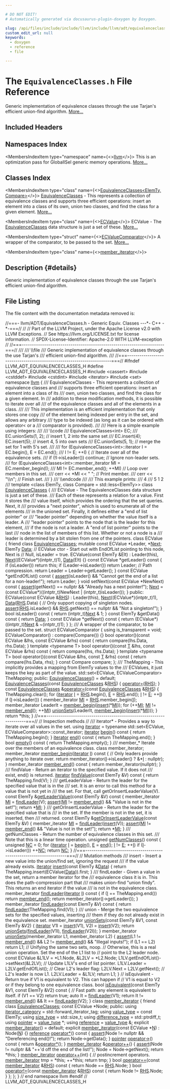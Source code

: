 ```yaml
---

# DO NOT EDIT!
# Automatically generated via docusaurus-plugin-doxygen by Doxygen.

slug: /api/files/include/include/llvm/include/llvm/adt/equivalenceclasses-h
custom_edit_url: null
keywords:
  - doxygen
  - reference
  - file

---
```





# The `EquivalenceClasses.h` File Reference

<DoxygenPage pluginConfig={pluginConfig}>

Generic implementation of equivalence classes through the use Tarjan&#39;s efficient union-find algorithm. <a href="#details">More...</a>

## Included Headers

<IncludesList>
<IncludesListItem
  filePath="cassert"
  permalink=""
  isLocal="false" />
<IncludesListItem
  filePath="cstddef"
  permalink=""
  isLocal="false" />
<IncludesListItem
  filePath="cstdint"
  permalink=""
  isLocal="false" />
<IncludesListItem
  filePath="iterator"
  permalink=""
  isLocal="false" />
<IncludesListItem
  filePath="set"
  permalink=""
  isLocal="false" />
</IncludesList>

## Namespaces Index

<MembersIndex>

<MembersIndexItem
  type="namespace"
  name={<><a href="/docs/api/namespaces/llvm">llvm</a></>}>
This is an optimization pass for GlobalISel generic memory operations. <a href="/docs/api/namespaces/llvm/#details">More...</a>
</MembersIndexItem>

</MembersIndex>

## Classes Index

<MembersIndex>

<MembersIndexItem
  type="class"
  name={<><a href="/docs/api/classes/llvm/equivalenceclasses">EquivalenceClasses&lt;ElemTy, Compare&gt;</a></>}>
<a href="/docs/api/classes/llvm/equivalenceclasses">EquivalenceClasses</a> - This represents a collection of equivalence classes and supports three efficient operations: insert an element into a class of its own, union two classes, and find the class for a given element. <a href="/docs/api/classes/llvm/equivalenceclasses/#details">More...</a>
</MembersIndexItem>

<MembersIndexItem
  type="class"
  name={<><a href="/docs/api/classes/llvm/equivalenceclasses/ecvalue">ECValue</a></>}>
ECValue - The <a href="/docs/api/classes/llvm/equivalenceclasses">EquivalenceClasses</a> data structure is just a set of these. <a href="/docs/api/classes/llvm/equivalenceclasses/ecvalue/#details">More...</a>
</MembersIndexItem>

<MembersIndexItem
  type="struct"
  name={<><a href="/docs/api/structs/llvm/equivalenceclasses/ecvaluecomparator">ECValueComparator</a></>}>
A wrapper of the comparator, to be passed to the set. <a href="/docs/api/structs/llvm/equivalenceclasses/ecvaluecomparator/#details">More...</a>
</MembersIndexItem>

<MembersIndexItem
  type="class"
  name={<><a href="/docs/api/classes/llvm/equivalenceclasses/member-iterator">member_iterator</a></>}>
</MembersIndexItem>

</MembersIndex>

## Description {#details}

Generic implementation of equivalence classes through the use Tarjan&#39;s efficient union-find algorithm.

## File Listing

The file content with the documentation metadata removed is:

<ProgramListing>

<Link id="l00001" /><CodeLine lineNumber="1"><Highlight kind="comment">//===- llvm/ADT/EquivalenceClasses.h - Generic Equiv. Classes ---&#42;- C++ -&#42;-===//</Highlight><Highlight kind="normal"></Highlight></CodeLine>
<Link id="l00002" /><CodeLine lineNumber="2"><Highlight kind="normal"></Highlight><Highlight kind="comment">//</Highlight><Highlight kind="normal"></Highlight></CodeLine>
<Link id="l00003" /><CodeLine lineNumber="3"><Highlight kind="normal"></Highlight><Highlight kind="comment">// Part of the LLVM Project, under the Apache License v2.0 with LLVM Exceptions.</Highlight><Highlight kind="normal"></Highlight></CodeLine>
<Link id="l00004" /><CodeLine lineNumber="4"><Highlight kind="normal"></Highlight><Highlight kind="comment">// See https://llvm.org/LICENSE.txt for license information.</Highlight><Highlight kind="normal"></Highlight></CodeLine>
<Link id="l00005" /><CodeLine lineNumber="5"><Highlight kind="normal"></Highlight><Highlight kind="comment">// SPDX-License-Identifier: Apache-2.0 WITH LLVM-exception</Highlight><Highlight kind="normal"></Highlight></CodeLine>
<Link id="l00006" /><CodeLine lineNumber="6"><Highlight kind="normal"></Highlight><Highlight kind="comment">//</Highlight><Highlight kind="normal"></Highlight></CodeLine>
<Link id="l00007" /><CodeLine lineNumber="7"><Highlight kind="normal"></Highlight><Highlight kind="comment">//===----------------------------------------------------------------------===//</Highlight><Highlight kind="comment"></Highlight></CodeLine>
<Link id="l00008" /><CodeLine lineNumber="8"><Highlight kind="comment">///</Highlight></CodeLine>
<Link id="l00009" /><CodeLine lineNumber="9"><Highlight kind="comment">/// \\file</Highlight></CodeLine>
<Link id="l00010" /><CodeLine lineNumber="10"><Highlight kind="comment">/// Generic implementation of equivalence classes through the use Tarjan&#39;s</Highlight></CodeLine>
<Link id="l00011" /><CodeLine lineNumber="11"><Highlight kind="comment">/// efficient union-find algorithm.</Highlight></CodeLine>
<Link id="l00012" /><CodeLine lineNumber="12"><Highlight kind="comment">///</Highlight><Highlight kind="normal"></Highlight></CodeLine>
<Link id="l00013" /><CodeLine lineNumber="13"><Highlight kind="normal"></Highlight><Highlight kind="comment">//===----------------------------------------------------------------------===//</Highlight><Highlight kind="normal"></Highlight></CodeLine>
<Link id="l00014" /><CodeLine lineNumber="14"><Highlight kind="normal"></Highlight></CodeLine>
<Link id="l00015" /><CodeLine lineNumber="15"><Highlight kind="normal"></Highlight><Highlight kind="preprocessor">#ifndef LLVM&#95;ADT&#95;EQUIVALENCECLASSES&#95;H</Highlight><Highlight kind="normal"></Highlight></CodeLine>
<Link id="l00016" /><CodeLine lineNumber="16"><Highlight kind="normal"></Highlight><Highlight kind="preprocessor">#define LLVM&#95;ADT&#95;EQUIVALENCECLASSES&#95;H</Highlight><Highlight kind="normal"></Highlight></CodeLine>
<Link id="l00017" /><CodeLine lineNumber="17"><Highlight kind="normal"></Highlight></CodeLine>
<Link id="l00018" /><CodeLine lineNumber="18"><Highlight kind="normal"></Highlight><Highlight kind="preprocessor">#include &lt;cassert&gt;</Highlight><Highlight kind="normal"></Highlight></CodeLine>
<Link id="l00019" /><CodeLine lineNumber="19"><Highlight kind="normal"></Highlight><Highlight kind="preprocessor">#include &lt;cstddef&gt;</Highlight><Highlight kind="normal"></Highlight></CodeLine>
<Link id="l00020" /><CodeLine lineNumber="20"><Highlight kind="normal"></Highlight><Highlight kind="preprocessor">#include &lt;cstdint&gt;</Highlight><Highlight kind="normal"></Highlight></CodeLine>
<Link id="l00021" /><CodeLine lineNumber="21"><Highlight kind="normal"></Highlight><Highlight kind="preprocessor">#include &lt;iterator&gt;</Highlight><Highlight kind="normal"></Highlight></CodeLine>
<Link id="l00022" /><CodeLine lineNumber="22"><Highlight kind="normal"></Highlight><Highlight kind="preprocessor">#include &lt;set&gt;</Highlight><Highlight kind="normal"></Highlight></CodeLine>
<Link id="l00023" /><CodeLine lineNumber="23"><Highlight kind="normal"></Highlight></CodeLine>
<Link id="l00024" /><CodeLine lineNumber="24"><Highlight kind="normal"></Highlight><Highlight kind="keyword">namespace </Highlight><Highlight kind="normal"><a href="/docs/api/namespaces/llvm">llvm</a> &#123;</Highlight></CodeLine>
<Link id="l00025" /><CodeLine lineNumber="25"><Highlight kind="normal"></Highlight><Highlight kind="comment"></Highlight></CodeLine>
<Link id="l00026" /><CodeLine lineNumber="26"><Highlight kind="comment">/// EquivalenceClasses - This represents a collection of equivalence classes and</Highlight></CodeLine>
<Link id="l00027" /><CodeLine lineNumber="27"><Highlight kind="comment">/// supports three efficient operations: insert an element into a class of its</Highlight></CodeLine>
<Link id="l00028" /><CodeLine lineNumber="28"><Highlight kind="comment">/// own, union two classes, and find the class for a given element.  In</Highlight></CodeLine>
<Link id="l00029" /><CodeLine lineNumber="29"><Highlight kind="comment">/// addition to these modification methods, it is possible to iterate over all</Highlight></CodeLine>
<Link id="l00030" /><CodeLine lineNumber="30"><Highlight kind="comment">/// of the equivalence classes and all of the elements in a class.</Highlight></CodeLine>
<Link id="l00031" /><CodeLine lineNumber="31"><Highlight kind="comment">///</Highlight></CodeLine>
<Link id="l00032" /><CodeLine lineNumber="32"><Highlight kind="comment">/// This implementation is an efficient implementation that only stores one copy</Highlight></CodeLine>
<Link id="l00033" /><CodeLine lineNumber="33"><Highlight kind="comment">/// of the element being indexed per entry in the set, and allows any arbitrary</Highlight></CodeLine>
<Link id="l00034" /><CodeLine lineNumber="34"><Highlight kind="comment">/// type to be indexed (as long as it can be ordered with operator&lt; or a</Highlight></CodeLine>
<Link id="l00035" /><CodeLine lineNumber="35"><Highlight kind="comment">/// comparator is provided).</Highlight></CodeLine>
<Link id="l00036" /><CodeLine lineNumber="36"><Highlight kind="comment">///</Highlight></CodeLine>
<Link id="l00037" /><CodeLine lineNumber="37"><Highlight kind="comment">/// Here is a simple example using integers:</Highlight></CodeLine>
<Link id="l00038" /><CodeLine lineNumber="38"><Highlight kind="comment">///</Highlight></CodeLine>
<Link id="l00039" /><CodeLine lineNumber="39"><Highlight kind="comment">/// \\code</Highlight></CodeLine>
<Link id="l00040" /><CodeLine lineNumber="40"><Highlight kind="comment">///  EquivalenceClasses&lt;int&gt; EC;</Highlight></CodeLine>
<Link id="l00041" /><CodeLine lineNumber="41"><Highlight kind="comment">///  EC.unionSets(1, 2);                // insert 1, 2 into the same set</Highlight></CodeLine>
<Link id="l00042" /><CodeLine lineNumber="42"><Highlight kind="comment">///  EC.insert(4); EC.insert(5);        // insert 4, 5 into own sets</Highlight></CodeLine>
<Link id="l00043" /><CodeLine lineNumber="43"><Highlight kind="comment">///  EC.unionSets(5, 1);                // merge the set for 1 with 5&#39;s set.</Highlight></CodeLine>
<Link id="l00044" /><CodeLine lineNumber="44"><Highlight kind="comment">///</Highlight></CodeLine>
<Link id="l00045" /><CodeLine lineNumber="45"><Highlight kind="comment">///  for (EquivalenceClasses&lt;int&gt;::iterator I = EC.begin(), E = EC.end();</Highlight></CodeLine>
<Link id="l00046" /><CodeLine lineNumber="46"><Highlight kind="comment">///       I != E; ++I) &#123;           // Iterate over all of the equivalence sets.</Highlight></CodeLine>
<Link id="l00047" /><CodeLine lineNumber="47"><Highlight kind="comment">///    if (!I-&gt;isLeader()) continue;   // Ignore non-leader sets.</Highlight></CodeLine>
<Link id="l00048" /><CodeLine lineNumber="48"><Highlight kind="comment">///    for (EquivalenceClasses&lt;int&gt;::member&#95;iterator MI = EC.member&#95;begin(I);</Highlight></CodeLine>
<Link id="l00049" /><CodeLine lineNumber="49"><Highlight kind="comment">///         MI != EC.member&#95;end(); ++MI)   // Loop over members in this set.</Highlight></CodeLine>
<Link id="l00050" /><CodeLine lineNumber="50"><Highlight kind="comment">///      cerr &lt;&lt; &#42;MI &lt;&lt; &quot; &quot;;  // Print member.</Highlight></CodeLine>
<Link id="l00051" /><CodeLine lineNumber="51"><Highlight kind="comment">///    cerr &lt;&lt; &quot;\\n&quot;;   // Finish set.</Highlight></CodeLine>
<Link id="l00052" /><CodeLine lineNumber="52"><Highlight kind="comment">///  &#125;</Highlight></CodeLine>
<Link id="l00053" /><CodeLine lineNumber="53"><Highlight kind="comment">/// \\endcode</Highlight></CodeLine>
<Link id="l00054" /><CodeLine lineNumber="54"><Highlight kind="comment">///</Highlight></CodeLine>
<Link id="l00055" /><CodeLine lineNumber="55"><Highlight kind="comment">/// This example prints:</Highlight></CodeLine>
<Link id="l00056" /><CodeLine lineNumber="56"><Highlight kind="comment">///   4</Highlight></CodeLine>
<Link id="l00057" /><CodeLine lineNumber="57"><Highlight kind="comment">///   5 1 2</Highlight></CodeLine>
<Link id="l00058" /><CodeLine lineNumber="58"><Highlight kind="comment">///</Highlight><Highlight kind="normal"></Highlight></CodeLine>
<Link id="l00059" /><CodeLine lineNumber="59"><Highlight kind="normal"></Highlight><Highlight kind="keyword">template</Highlight><Highlight kind="normal"> &lt;</Highlight><Highlight kind="keyword">class</Highlight><Highlight kind="normal"> ElemTy, </Highlight><Highlight kind="keyword">class</Highlight><Highlight kind="normal"> Compare = std::less&lt;ElemTy&gt;&gt;</Highlight></CodeLine>
<Link id="l00060" /><CodeLine lineNumber="60" lineLink="/docs/api/classes/llvm/equivalenceclasses"><Highlight kind="normal"></Highlight><Highlight kind="keyword">class </Highlight><Highlight kind="normal"><a href="/docs/api/classes/llvm/equivalenceclasses/#a9dc0b27026bcd7953eada1a9f3c6d1c8">EquivalenceClasses</a> &#123;</Highlight><Highlight kind="comment"></Highlight></CodeLine>
<Link id="l00061" /><CodeLine lineNumber="61"><Highlight kind="comment">  /// ECValue - The EquivalenceClasses data structure is just a set of these.</Highlight></CodeLine>
<Link id="l00062" /><CodeLine lineNumber="62"><Highlight kind="comment">  /// Each of these represents a relation for a value.  First it stores the</Highlight></CodeLine>
<Link id="l00063" /><CodeLine lineNumber="63"><Highlight kind="comment">  /// value itself, which provides the ordering that the set queries.  Next, it</Highlight></CodeLine>
<Link id="l00064" /><CodeLine lineNumber="64"><Highlight kind="comment">  /// provides a &quot;next pointer&quot;, which is used to enumerate all of the elements</Highlight></CodeLine>
<Link id="l00065" /><CodeLine lineNumber="65"><Highlight kind="comment">  /// in the unioned set.  Finally, it defines either a &quot;end of list pointer&quot; or</Highlight></CodeLine>
<Link id="l00066" /><CodeLine lineNumber="66"><Highlight kind="comment">  /// &quot;leader pointer&quot; depending on whether the value itself is a leader.  A</Highlight></CodeLine>
<Link id="l00067" /><CodeLine lineNumber="67"><Highlight kind="comment">  /// &quot;leader pointer&quot; points to the node that is the leader for this element,</Highlight></CodeLine>
<Link id="l00068" /><CodeLine lineNumber="68"><Highlight kind="comment">  /// if the node is not a leader.  A &quot;end of list pointer&quot; points to the last</Highlight></CodeLine>
<Link id="l00069" /><CodeLine lineNumber="69"><Highlight kind="comment">  /// node in the list of members of this list.  Whether or not a node is a</Highlight></CodeLine>
<Link id="l00070" /><CodeLine lineNumber="70"><Highlight kind="comment">  /// leader is determined by a bit stolen from one of the pointers.</Highlight><Highlight kind="normal"></Highlight></CodeLine>
<Link id="l00071" /><CodeLine lineNumber="71"><Highlight kind="normal">  </Highlight><Highlight kind="keyword">class </Highlight><Highlight kind="normal">ECValue &#123;</Highlight></CodeLine>
<Link id="l00072" /><CodeLine lineNumber="72"><Highlight kind="normal">    </Highlight><Highlight kind="keyword">friend</Highlight><Highlight kind="normal"> </Highlight><Highlight kind="keyword">class </Highlight><Highlight kind="normal"><a href="/docs/api/classes/llvm/equivalenceclasses/#a9dc0b27026bcd7953eada1a9f3c6d1c8">EquivalenceClasses</a>;</Highlight></CodeLine>
<Link id="l00073" /><CodeLine lineNumber="73"><Highlight kind="normal"></Highlight></CodeLine>
<Link id="l00074" /><CodeLine lineNumber="74"><Highlight kind="normal">    </Highlight><Highlight kind="keyword">mutable</Highlight><Highlight kind="normal"> </Highlight><Highlight kind="keyword">const</Highlight><Highlight kind="normal"> ECValue &#42;Leader, &#42;<a href="/docs/api/namespaces/llvm/#ab13c360340346d082b959b8cd79f2c1a">Next</a>;</Highlight></CodeLine>
<Link id="l00075" /><CodeLine lineNumber="75"><Highlight kind="normal">    ElemTy <a href="/docs/api/namespaces/llvm/#aa20539e89704d20b98b97e9c3feac934">Data</a>;</Highlight></CodeLine>
<Link id="l00076" /><CodeLine lineNumber="76"><Highlight kind="normal"></Highlight></CodeLine>
<Link id="l00077" /><CodeLine lineNumber="77"><Highlight kind="normal">    </Highlight><Highlight kind="comment">// ECValue ctor - Start out with EndOfList pointing to this node, Next is</Highlight><Highlight kind="normal"></Highlight></CodeLine>
<Link id="l00078" /><CodeLine lineNumber="78"><Highlight kind="normal">    </Highlight><Highlight kind="comment">// Null, isLeader = true.</Highlight><Highlight kind="normal"></Highlight></CodeLine>
<Link id="l00079" /><CodeLine lineNumber="79"><Highlight kind="normal">    ECValue(</Highlight><Highlight kind="keyword">const</Highlight><Highlight kind="normal"> ElemTy &amp;Elt)</Highlight></CodeLine>
<Link id="l00080" /><CodeLine lineNumber="80"><Highlight kind="normal">      : Leader(</Highlight><Highlight kind="keyword">this</Highlight><Highlight kind="normal">), <a href="/docs/api/namespaces/llvm/#ab13c360340346d082b959b8cd79f2c1a">Next</a>((ECValue&#42;)(intptr&#95;t)1), <a href="/docs/api/namespaces/llvm/#aa20539e89704d20b98b97e9c3feac934">Data</a>(Elt) &#123;&#125;</Highlight></CodeLine>
<Link id="l00081" /><CodeLine lineNumber="81"><Highlight kind="normal"></Highlight></CodeLine>
<Link id="l00082" /><CodeLine lineNumber="82"><Highlight kind="normal">    </Highlight><Highlight kind="keyword">const</Highlight><Highlight kind="normal"> ECValue &#42;getLeader()</Highlight><Highlight kind="keyword"> const </Highlight><Highlight kind="normal">&#123;</Highlight></CodeLine>
<Link id="l00083" /><CodeLine lineNumber="83"><Highlight kind="normal">      </Highlight><Highlight kind="keywordflow">if</Highlight><Highlight kind="normal"> (isLeader()) </Highlight><Highlight kind="keywordflow">return</Highlight><Highlight kind="normal"> </Highlight><Highlight kind="keyword">this</Highlight><Highlight kind="normal">;</Highlight></CodeLine>
<Link id="l00084" /><CodeLine lineNumber="84"><Highlight kind="normal">      </Highlight><Highlight kind="keywordflow">if</Highlight><Highlight kind="normal"> (Leader-&gt;isLeader()) </Highlight><Highlight kind="keywordflow">return</Highlight><Highlight kind="normal"> Leader;</Highlight></CodeLine>
<Link id="l00085" /><CodeLine lineNumber="85"><Highlight kind="normal">      </Highlight><Highlight kind="comment">// Path compression.</Highlight><Highlight kind="normal"></Highlight></CodeLine>
<Link id="l00086" /><CodeLine lineNumber="86"><Highlight kind="normal">      </Highlight><Highlight kind="keywordflow">return</Highlight><Highlight kind="normal"> Leader = Leader-&gt;getLeader();</Highlight></CodeLine>
<Link id="l00087" /><CodeLine lineNumber="87"><Highlight kind="normal">    &#125;</Highlight></CodeLine>
<Link id="l00088" /><CodeLine lineNumber="88"><Highlight kind="normal"></Highlight></CodeLine>
<Link id="l00089" /><CodeLine lineNumber="89"><Highlight kind="normal">    </Highlight><Highlight kind="keyword">const</Highlight><Highlight kind="normal"> ECValue &#42;getEndOfList()</Highlight><Highlight kind="keyword"> const </Highlight><Highlight kind="normal">&#123;</Highlight></CodeLine>
<Link id="l00090" /><CodeLine lineNumber="90"><Highlight kind="normal">      <a href="/docs/api/files/lib/lib/target/lib/target/amdgpu/silowercontrolflow-cpp/#a4868c5d81c5ccc98c47aeab6244346a0">assert</a>(isLeader() &amp;&amp; </Highlight><Highlight kind="stringliteral">&quot;Cannot get the end of a list for a non-leader!&quot;</Highlight><Highlight kind="normal">);</Highlight></CodeLine>
<Link id="l00091" /><CodeLine lineNumber="91"><Highlight kind="normal">      </Highlight><Highlight kind="keywordflow">return</Highlight><Highlight kind="normal"> Leader;</Highlight></CodeLine>
<Link id="l00092" /><CodeLine lineNumber="92"><Highlight kind="normal">    &#125;</Highlight></CodeLine>
<Link id="l00093" /><CodeLine lineNumber="93"><Highlight kind="normal"></Highlight></CodeLine>
<Link id="l00094" /><CodeLine lineNumber="94"><Highlight kind="normal">    </Highlight><Highlight kind="keywordtype">void</Highlight><Highlight kind="normal"> setNext(</Highlight><Highlight kind="keyword">const</Highlight><Highlight kind="normal"> ECValue &#42;NewNext)</Highlight><Highlight kind="keyword"> const </Highlight><Highlight kind="normal">&#123;</Highlight></CodeLine>
<Link id="l00095" /><CodeLine lineNumber="95"><Highlight kind="normal">      <a href="/docs/api/files/lib/lib/target/lib/target/amdgpu/silowercontrolflow-cpp/#a4868c5d81c5ccc98c47aeab6244346a0">assert</a>(getNext() == </Highlight><Highlight kind="keyword">nullptr</Highlight><Highlight kind="normal"> &amp;&amp; </Highlight><Highlight kind="stringliteral">&quot;Already has a next pointer!&quot;</Highlight><Highlight kind="normal">);</Highlight></CodeLine>
<Link id="l00096" /><CodeLine lineNumber="96"><Highlight kind="normal">      <a href="/docs/api/namespaces/llvm/#ab13c360340346d082b959b8cd79f2c1a">Next</a> = (</Highlight><Highlight kind="keyword">const</Highlight><Highlight kind="normal"> ECValue&#42;)((intptr&#95;t)NewNext | (intptr&#95;t)isLeader());</Highlight></CodeLine>
<Link id="l00097" /><CodeLine lineNumber="97"><Highlight kind="normal">    &#125;</Highlight></CodeLine>
<Link id="l00098" /><CodeLine lineNumber="98"><Highlight kind="normal"></Highlight></CodeLine>
<Link id="l00099" /><CodeLine lineNumber="99"><Highlight kind="normal">  </Highlight><Highlight kind="keyword">public</Highlight><Highlight kind="normal">:</Highlight></CodeLine>
<Link id="l00100" /><CodeLine lineNumber="100"><Highlight kind="normal">    ECValue(</Highlight><Highlight kind="keyword">const</Highlight><Highlight kind="normal"> ECValue &amp;<a href="/docs/api/files/lib/lib/target/lib/target/x86/x86partialreduction-cpp/#a87b8bfbbe9d8f7146d7f20a5fb42efd0">RHS</a>) : Leader(</Highlight><Highlight kind="keyword">this</Highlight><Highlight kind="normal">), <a href="/docs/api/namespaces/llvm/#ab13c360340346d082b959b8cd79f2c1a">Next</a>((ECValue&#42;)(intptr&#95;t)1),</Highlight></CodeLine>
<Link id="l00101" /><CodeLine lineNumber="101"><Highlight kind="normal">                                  <a href="/docs/api/namespaces/llvm/#aa20539e89704d20b98b97e9c3feac934">Data</a>(<a href="/docs/api/files/lib/lib/target/lib/target/x86/x86partialreduction-cpp/#a87b8bfbbe9d8f7146d7f20a5fb42efd0">RHS</a>.Data) &#123;</Highlight></CodeLine>
<Link id="l00102" /><CodeLine lineNumber="102"><Highlight kind="normal">      </Highlight><Highlight kind="comment">// Only support copying of singleton nodes.</Highlight><Highlight kind="normal"></Highlight></CodeLine>
<Link id="l00103" /><CodeLine lineNumber="103"><Highlight kind="normal">      <a href="/docs/api/files/lib/lib/target/lib/target/amdgpu/silowercontrolflow-cpp/#a4868c5d81c5ccc98c47aeab6244346a0">assert</a>(<a href="/docs/api/files/lib/lib/target/lib/target/x86/x86partialreduction-cpp/#a87b8bfbbe9d8f7146d7f20a5fb42efd0">RHS</a>.isLeader() &amp;&amp; <a href="/docs/api/files/lib/lib/target/lib/target/x86/x86partialreduction-cpp/#a87b8bfbbe9d8f7146d7f20a5fb42efd0">RHS</a>.getNext() == </Highlight><Highlight kind="keyword">nullptr</Highlight><Highlight kind="normal"> &amp;&amp; </Highlight><Highlight kind="stringliteral">&quot;Not a singleton!&quot;</Highlight><Highlight kind="normal">);</Highlight></CodeLine>
<Link id="l00104" /><CodeLine lineNumber="104"><Highlight kind="normal">    &#125;</Highlight></CodeLine>
<Link id="l00105" /><CodeLine lineNumber="105"><Highlight kind="normal"></Highlight></CodeLine>
<Link id="l00106" /><CodeLine lineNumber="106"><Highlight kind="normal">    </Highlight><Highlight kind="keywordtype">bool</Highlight><Highlight kind="normal"> isLeader()</Highlight><Highlight kind="keyword"> const </Highlight><Highlight kind="normal">&#123; </Highlight><Highlight kind="keywordflow">return</Highlight><Highlight kind="normal"> (intptr&#95;t)<a href="/docs/api/namespaces/llvm/#ab13c360340346d082b959b8cd79f2c1a">Next</a> &amp; 1; &#125;</Highlight></CodeLine>
<Link id="l00107" /><CodeLine lineNumber="107"><Highlight kind="normal">    </Highlight><Highlight kind="keyword">const</Highlight><Highlight kind="normal"> ElemTy &amp;getData()</Highlight><Highlight kind="keyword"> const </Highlight><Highlight kind="normal">&#123; </Highlight><Highlight kind="keywordflow">return</Highlight><Highlight kind="normal"> <a href="/docs/api/namespaces/llvm/#aa20539e89704d20b98b97e9c3feac934">Data</a>; &#125;</Highlight></CodeLine>
<Link id="l00108" /><CodeLine lineNumber="108"><Highlight kind="normal"></Highlight></CodeLine>
<Link id="l00109" /><CodeLine lineNumber="109"><Highlight kind="normal">    </Highlight><Highlight kind="keyword">const</Highlight><Highlight kind="normal"> ECValue &#42;getNext()</Highlight><Highlight kind="keyword"> const </Highlight><Highlight kind="normal">&#123;</Highlight></CodeLine>
<Link id="l00110" /><CodeLine lineNumber="110"><Highlight kind="normal">      </Highlight><Highlight kind="keywordflow">return</Highlight><Highlight kind="normal"> (ECValue&#42;)((intptr&#95;t)<a href="/docs/api/namespaces/llvm/#ab13c360340346d082b959b8cd79f2c1a">Next</a> &amp; ~(intptr&#95;t)1);</Highlight></CodeLine>
<Link id="l00111" /><CodeLine lineNumber="111"><Highlight kind="normal">    &#125;</Highlight></CodeLine>
<Link id="l00112" /><CodeLine lineNumber="112"><Highlight kind="normal">  &#125;;</Highlight></CodeLine>
<Link id="l00113" /><CodeLine lineNumber="113"><Highlight kind="normal"></Highlight><Highlight kind="comment"></Highlight></CodeLine>
<Link id="l00114" /><CodeLine lineNumber="114"><Highlight kind="comment">  /// A wrapper of the comparator, to be passed to the set.</Highlight><Highlight kind="normal"></Highlight></CodeLine>
<Link id="l00115" /><CodeLine lineNumber="115"><Highlight kind="normal">  </Highlight><Highlight kind="keyword">struct </Highlight><Highlight kind="normal">ECValueComparator &#123;</Highlight></CodeLine>
<Link id="l00116" /><CodeLine lineNumber="116"><Highlight kind="normal">    </Highlight><Highlight kind="keyword">using </Highlight><Highlight kind="normal">is&#95;transparent = void;</Highlight></CodeLine>
<Link id="l00117" /><CodeLine lineNumber="117"><Highlight kind="normal"></Highlight></CodeLine>
<Link id="l00118" /><CodeLine lineNumber="118"><Highlight kind="normal">    ECValueComparator() : compare(Compare()) &#123;&#125;</Highlight></CodeLine>
<Link id="l00119" /><CodeLine lineNumber="119"><Highlight kind="normal"></Highlight></CodeLine>
<Link id="l00120" /><CodeLine lineNumber="120"><Highlight kind="normal">    </Highlight><Highlight kind="keywordtype">bool</Highlight><Highlight kind="normal"> operator()(</Highlight><Highlight kind="keyword">const</Highlight><Highlight kind="normal"> ECValue &amp;lhs, </Highlight><Highlight kind="keyword">const</Highlight><Highlight kind="normal"> ECValue &amp;rhs)</Highlight><Highlight kind="keyword"> const </Highlight><Highlight kind="normal">&#123;</Highlight></CodeLine>
<Link id="l00121" /><CodeLine lineNumber="121"><Highlight kind="normal">      </Highlight><Highlight kind="keywordflow">return</Highlight><Highlight kind="normal"> compare(lhs.Data, rhs.Data);</Highlight></CodeLine>
<Link id="l00122" /><CodeLine lineNumber="122"><Highlight kind="normal">    &#125;</Highlight></CodeLine>
<Link id="l00123" /><CodeLine lineNumber="123"><Highlight kind="normal"></Highlight></CodeLine>
<Link id="l00124" /><CodeLine lineNumber="124"><Highlight kind="normal">    </Highlight><Highlight kind="keyword">template</Highlight><Highlight kind="normal"> &lt;</Highlight><Highlight kind="keyword">typename</Highlight><Highlight kind="normal"> T&gt;</Highlight></CodeLine>
<Link id="l00125" /><CodeLine lineNumber="125"><Highlight kind="normal">    </Highlight><Highlight kind="keywordtype">bool</Highlight><Highlight kind="normal"> operator()(</Highlight><Highlight kind="keyword">const</Highlight><Highlight kind="normal"> <a href="/docs/api/files/lib/lib/target/lib/target/mips/mips16isellowering-cpp/#a0acb682b8260ab1c60b918599864e2e5">T</a> &amp;lhs, </Highlight><Highlight kind="keyword">const</Highlight><Highlight kind="normal"> ECValue &amp;rhs)</Highlight><Highlight kind="keyword"> const </Highlight><Highlight kind="normal">&#123;</Highlight></CodeLine>
<Link id="l00126" /><CodeLine lineNumber="126"><Highlight kind="normal">      </Highlight><Highlight kind="keywordflow">return</Highlight><Highlight kind="normal"> compare(lhs, rhs.Data);</Highlight></CodeLine>
<Link id="l00127" /><CodeLine lineNumber="127"><Highlight kind="normal">    &#125;</Highlight></CodeLine>
<Link id="l00128" /><CodeLine lineNumber="128"><Highlight kind="normal"></Highlight></CodeLine>
<Link id="l00129" /><CodeLine lineNumber="129"><Highlight kind="normal">    </Highlight><Highlight kind="keyword">template</Highlight><Highlight kind="normal"> &lt;</Highlight><Highlight kind="keyword">typename</Highlight><Highlight kind="normal"> T&gt;</Highlight></CodeLine>
<Link id="l00130" /><CodeLine lineNumber="130"><Highlight kind="normal">    </Highlight><Highlight kind="keywordtype">bool</Highlight><Highlight kind="normal"> operator()(</Highlight><Highlight kind="keyword">const</Highlight><Highlight kind="normal"> ECValue &amp;lhs, </Highlight><Highlight kind="keyword">const</Highlight><Highlight kind="normal"> <a href="/docs/api/files/lib/lib/target/lib/target/mips/mips16isellowering-cpp/#a0acb682b8260ab1c60b918599864e2e5">T</a> &amp;rhs)</Highlight><Highlight kind="keyword"> const </Highlight><Highlight kind="normal">&#123;</Highlight></CodeLine>
<Link id="l00131" /><CodeLine lineNumber="131"><Highlight kind="normal">      </Highlight><Highlight kind="keywordflow">return</Highlight><Highlight kind="normal"> compare(lhs.Data, rhs);</Highlight></CodeLine>
<Link id="l00132" /><CodeLine lineNumber="132"><Highlight kind="normal">    &#125;</Highlight></CodeLine>
<Link id="l00133" /><CodeLine lineNumber="133"><Highlight kind="normal"></Highlight></CodeLine>
<Link id="l00134" /><CodeLine lineNumber="134"><Highlight kind="normal">    </Highlight><Highlight kind="keyword">const</Highlight><Highlight kind="normal"> Compare compare;</Highlight></CodeLine>
<Link id="l00135" /><CodeLine lineNumber="135"><Highlight kind="normal">  &#125;;</Highlight></CodeLine>
<Link id="l00136" /><CodeLine lineNumber="136"><Highlight kind="normal"></Highlight><Highlight kind="comment"></Highlight></CodeLine>
<Link id="l00137" /><CodeLine lineNumber="137"><Highlight kind="comment">  /// TheMapping - This implicitly provides a mapping from ElemTy values to the</Highlight></CodeLine>
<Link id="l00138" /><CodeLine lineNumber="138"><Highlight kind="comment">  /// ECValues, it just keeps the key as part of the value.</Highlight><Highlight kind="normal"></Highlight></CodeLine>
<Link id="l00139" /><CodeLine lineNumber="139"><Highlight kind="normal">  std::set&lt;ECValue, ECValueComparator&gt; TheMapping;</Highlight></CodeLine>
<Link id="l00140" /><CodeLine lineNumber="140"><Highlight kind="normal"></Highlight></CodeLine>
<Link id="l00141" /><CodeLine lineNumber="141"><Highlight kind="normal"></Highlight><Highlight kind="keyword">public</Highlight><Highlight kind="normal">:</Highlight></CodeLine>
<Link id="l00142" /><CodeLine lineNumber="142" lineLink="/docs/api/classes/llvm/equivalenceclasses/#a9dc0b27026bcd7953eada1a9f3c6d1c8"><Highlight kind="normal">  <a href="/docs/api/classes/llvm/equivalenceclasses/#a9dc0b27026bcd7953eada1a9f3c6d1c8">EquivalenceClasses</a>() = </Highlight><Highlight kind="keywordflow">default</Highlight><Highlight kind="normal">;</Highlight></CodeLine>
<Link id="l00143" /><CodeLine lineNumber="143" lineLink="/docs/api/classes/llvm/equivalenceclasses/#abd87362689b356e445f304da38054053"><Highlight kind="normal">  <a href="/docs/api/classes/llvm/equivalenceclasses/#abd87362689b356e445f304da38054053">EquivalenceClasses</a>(</Highlight><Highlight kind="keyword">const</Highlight><Highlight kind="normal"> <a href="/docs/api/classes/llvm/equivalenceclasses/#a9dc0b27026bcd7953eada1a9f3c6d1c8">EquivalenceClasses</a> &amp;<a href="/docs/api/files/lib/lib/target/lib/target/x86/x86partialreduction-cpp/#a87b8bfbbe9d8f7146d7f20a5fb42efd0">RHS</a>) &#123;</Highlight></CodeLine>
<Link id="l00144" /><CodeLine lineNumber="144"><Highlight kind="normal">    <a href="/docs/api/classes/llvm/equivalenceclasses/#aa32185c0533ff79a97c58515e3df87fe">operator=</a>(<a href="/docs/api/files/lib/lib/target/lib/target/x86/x86partialreduction-cpp/#a87b8bfbbe9d8f7146d7f20a5fb42efd0">RHS</a>);</Highlight></CodeLine>
<Link id="l00145" /><CodeLine lineNumber="145"><Highlight kind="normal">  &#125;</Highlight></CodeLine>
<Link id="l00146" /><CodeLine lineNumber="146"><Highlight kind="normal"></Highlight></CodeLine>
<Link id="l00147" /><CodeLine lineNumber="147" lineLink="/docs/api/classes/llvm/equivalenceclasses/#aa32185c0533ff79a97c58515e3df87fe"><Highlight kind="normal">  </Highlight><Highlight kind="keyword">const</Highlight><Highlight kind="normal"> <a href="/docs/api/classes/llvm/equivalenceclasses/#a9dc0b27026bcd7953eada1a9f3c6d1c8">EquivalenceClasses</a> &amp;<a href="/docs/api/classes/llvm/equivalenceclasses/#aa32185c0533ff79a97c58515e3df87fe">operator=</a>(</Highlight><Highlight kind="keyword">const</Highlight><Highlight kind="normal"> <a href="/docs/api/classes/llvm/equivalenceclasses/#a9dc0b27026bcd7953eada1a9f3c6d1c8">EquivalenceClasses</a> &amp;<a href="/docs/api/files/lib/lib/target/lib/target/x86/x86partialreduction-cpp/#a87b8bfbbe9d8f7146d7f20a5fb42efd0">RHS</a>) &#123;</Highlight></CodeLine>
<Link id="l00148" /><CodeLine lineNumber="148"><Highlight kind="normal">    TheMapping.clear();</Highlight></CodeLine>
<Link id="l00149" /><CodeLine lineNumber="149"><Highlight kind="normal">    </Highlight><Highlight kind="keywordflow">for</Highlight><Highlight kind="normal"> (<a href="/docs/api/classes/llvm/equivalenceclasses/#a0f6658f41713c51e16cb0eb989242c8f">iterator</a> <a href="/docs/api/files/lib/lib/support/md5-cpp/#ac0eafdc9ee161b71e7af98af736952fd">I</a> = <a href="/docs/api/files/lib/lib/target/lib/target/x86/x86partialreduction-cpp/#a87b8bfbbe9d8f7146d7f20a5fb42efd0">RHS</a>.begin(), <a href="/docs/api/files/lib/lib/ir/builtingcs-cpp/#abb2b3a60ccc38a28239e19a1646e0c8a">E</a> = <a href="/docs/api/files/lib/lib/target/lib/target/x86/x86partialreduction-cpp/#a87b8bfbbe9d8f7146d7f20a5fb42efd0">RHS</a>.end(); <a href="/docs/api/files/lib/lib/support/md5-cpp/#ac0eafdc9ee161b71e7af98af736952fd">I</a> != <a href="/docs/api/files/lib/lib/ir/builtingcs-cpp/#abb2b3a60ccc38a28239e19a1646e0c8a">E</a>; ++<a href="/docs/api/files/lib/lib/support/md5-cpp/#ac0eafdc9ee161b71e7af98af736952fd">I</a>)</Highlight></CodeLine>
<Link id="l00150" /><CodeLine lineNumber="150"><Highlight kind="normal">      </Highlight><Highlight kind="keywordflow">if</Highlight><Highlight kind="normal"> (<a href="/docs/api/files/lib/lib/support/md5-cpp/#ac0eafdc9ee161b71e7af98af736952fd">I</a>-&gt;isLeader()) &#123;</Highlight></CodeLine>
<Link id="l00151" /><CodeLine lineNumber="151"><Highlight kind="normal">        member&#95;iterator <a href="/docs/api/files/lib/lib/codegen/lib/codegen/globalisel/irtranslator-cpp/#abe44dfdea65b4f7e11e0a608ab708b76">MI</a> = <a href="/docs/api/files/lib/lib/target/lib/target/x86/x86partialreduction-cpp/#a87b8bfbbe9d8f7146d7f20a5fb42efd0">RHS</a>.member&#95;begin(<a href="/docs/api/files/lib/lib/support/md5-cpp/#ac0eafdc9ee161b71e7af98af736952fd">I</a>);</Highlight></CodeLine>
<Link id="l00152" /><CodeLine lineNumber="152"><Highlight kind="normal">        member&#95;iterator LeaderIt = <a href="/docs/api/classes/llvm/equivalenceclasses/#a9b2fb7a349a72d78d495c7a6af9150b2">member&#95;begin</a>(<a href="/docs/api/classes/llvm/equivalenceclasses/#a3374117a1d6fa56b240853fb8da871b1">insert</a>(&#42;<a href="/docs/api/files/lib/lib/codegen/lib/codegen/globalisel/irtranslator-cpp/#abe44dfdea65b4f7e11e0a608ab708b76">MI</a>));</Highlight></CodeLine>
<Link id="l00153" /><CodeLine lineNumber="153"><Highlight kind="normal">        </Highlight><Highlight kind="keywordflow">for</Highlight><Highlight kind="normal"> (++<a href="/docs/api/files/lib/lib/codegen/lib/codegen/globalisel/irtranslator-cpp/#abe44dfdea65b4f7e11e0a608ab708b76">MI</a>; <a href="/docs/api/files/lib/lib/codegen/lib/codegen/globalisel/irtranslator-cpp/#abe44dfdea65b4f7e11e0a608ab708b76">MI</a> != <a href="/docs/api/classes/llvm/equivalenceclasses/#a355ac386262a099693abd5b51c60e137">member&#95;end</a>(); ++<a href="/docs/api/files/lib/lib/codegen/lib/codegen/globalisel/irtranslator-cpp/#abe44dfdea65b4f7e11e0a608ab708b76">MI</a>)</Highlight></CodeLine>
<Link id="l00154" /><CodeLine lineNumber="154"><Highlight kind="normal">          <a href="/docs/api/classes/llvm/equivalenceclasses/#a9f74b404e98ecd2608f87f7d561771e2">unionSets</a>(LeaderIt, <a href="/docs/api/classes/llvm/equivalenceclasses/#a9b2fb7a349a72d78d495c7a6af9150b2">member&#95;begin</a>(<a href="/docs/api/classes/llvm/equivalenceclasses/#a3374117a1d6fa56b240853fb8da871b1">insert</a>(&#42;<a href="/docs/api/files/lib/lib/codegen/lib/codegen/globalisel/irtranslator-cpp/#abe44dfdea65b4f7e11e0a608ab708b76">MI</a>)));</Highlight></CodeLine>
<Link id="l00155" /><CodeLine lineNumber="155"><Highlight kind="normal">      &#125;</Highlight></CodeLine>
<Link id="l00156" /><CodeLine lineNumber="156"><Highlight kind="normal">    </Highlight><Highlight kind="keywordflow">return</Highlight><Highlight kind="normal"> &#42;</Highlight><Highlight kind="keyword">this</Highlight><Highlight kind="normal">;</Highlight></CodeLine>
<Link id="l00157" /><CodeLine lineNumber="157"><Highlight kind="normal">  &#125;</Highlight></CodeLine>
<Link id="l00158" /><CodeLine lineNumber="158"><Highlight kind="normal"></Highlight></CodeLine>
<Link id="l00159" /><CodeLine lineNumber="159"><Highlight kind="normal">  </Highlight><Highlight kind="comment">//===--------------------------------------------------------------------===//</Highlight><Highlight kind="normal"></Highlight></CodeLine>
<Link id="l00160" /><CodeLine lineNumber="160"><Highlight kind="normal">  </Highlight><Highlight kind="comment">// Inspection methods</Highlight><Highlight kind="normal"></Highlight></CodeLine>
<Link id="l00161" /><CodeLine lineNumber="161"><Highlight kind="normal">  </Highlight><Highlight kind="comment">//</Highlight><Highlight kind="normal"></Highlight></CodeLine>
<Link id="l00162" /><CodeLine lineNumber="162"><Highlight kind="normal"></Highlight><Highlight kind="comment"></Highlight></CodeLine>
<Link id="l00163" /><CodeLine lineNumber="163"><Highlight kind="comment">  /// iterator&#42; - Provides a way to iterate over all values in the set.</Highlight><Highlight kind="normal"></Highlight></CodeLine>
<Link id="l00164" /><CodeLine lineNumber="164" lineLink="/docs/api/classes/llvm/equivalenceclasses/#a0f6658f41713c51e16cb0eb989242c8f"><Highlight kind="normal">  </Highlight><Highlight kind="keyword">using </Highlight><Highlight kind="normal"><a href="/docs/api/classes/llvm/equivalenceclasses/#a0f6658f41713c51e16cb0eb989242c8f">iterator</a> =</Highlight></CodeLine>
<Link id="l00165" /><CodeLine lineNumber="165"><Highlight kind="normal">      </Highlight><Highlight kind="keyword">typename</Highlight><Highlight kind="normal"> std::set&lt;ECValue, ECValueComparator&gt;::const&#95;iterator;</Highlight></CodeLine>
<Link id="l00166" /><CodeLine lineNumber="166"><Highlight kind="normal"></Highlight></CodeLine>
<Link id="l00167" /><CodeLine lineNumber="167" lineLink="/docs/api/classes/llvm/equivalenceclasses/#a16b4dce05aecd01ea12d90301d275dbf"><Highlight kind="normal">  <a href="/docs/api/classes/llvm/equivalenceclasses/#a0f6658f41713c51e16cb0eb989242c8f">iterator</a> <a href="/docs/api/classes/llvm/equivalenceclasses/#a16b4dce05aecd01ea12d90301d275dbf">begin</a>()</Highlight><Highlight kind="keyword"> const </Highlight><Highlight kind="normal">&#123; </Highlight><Highlight kind="keywordflow">return</Highlight><Highlight kind="normal"> TheMapping.begin(); &#125;</Highlight></CodeLine>
<Link id="l00168" /><CodeLine lineNumber="168" lineLink="/docs/api/classes/llvm/equivalenceclasses/#a7dff16816ce91085cecdc90e119356bc"><Highlight kind="normal">  <a href="/docs/api/classes/llvm/equivalenceclasses/#a0f6658f41713c51e16cb0eb989242c8f">iterator</a> <a href="/docs/api/classes/llvm/equivalenceclasses/#a7dff16816ce91085cecdc90e119356bc">end</a>()</Highlight><Highlight kind="keyword"> const </Highlight><Highlight kind="normal">&#123; </Highlight><Highlight kind="keywordflow">return</Highlight><Highlight kind="normal"> TheMapping.end(); &#125;</Highlight></CodeLine>
<Link id="l00169" /><CodeLine lineNumber="169"><Highlight kind="normal"></Highlight></CodeLine>
<Link id="l00170" /><CodeLine lineNumber="170" lineLink="/docs/api/classes/llvm/equivalenceclasses/#ad4c32f51bafcb62c48aac61d332b0d09"><Highlight kind="normal">  </Highlight><Highlight kind="keywordtype">bool</Highlight><Highlight kind="normal"> <a href="/docs/api/classes/llvm/equivalenceclasses/#ad4c32f51bafcb62c48aac61d332b0d09">empty</a>()</Highlight><Highlight kind="keyword"> const </Highlight><Highlight kind="normal">&#123; </Highlight><Highlight kind="keywordflow">return</Highlight><Highlight kind="normal"> TheMapping.empty(); &#125;</Highlight></CodeLine>
<Link id="l00171" /><CodeLine lineNumber="171"><Highlight kind="normal"></Highlight><Highlight kind="comment"></Highlight></CodeLine>
<Link id="l00172" /><CodeLine lineNumber="172"><Highlight kind="comment">  /// member&#95;&#42; Iterate over the members of an equivalence class.</Highlight><Highlight kind="normal"></Highlight></CodeLine>
<Link id="l00173" /><CodeLine lineNumber="173"><Highlight kind="normal">  </Highlight><Highlight kind="keyword">class </Highlight><Highlight kind="normal">member&#95;iterator;</Highlight></CodeLine>
<Link id="l00174" /><CodeLine lineNumber="174" lineLink="/docs/api/classes/llvm/equivalenceclasses/#a9b2fb7a349a72d78d495c7a6af9150b2"><Highlight kind="normal">  member&#95;iterator <a href="/docs/api/classes/llvm/equivalenceclasses/#a9b2fb7a349a72d78d495c7a6af9150b2">member&#95;begin</a>(<a href="/docs/api/classes/llvm/equivalenceclasses/#a0f6658f41713c51e16cb0eb989242c8f">iterator</a> <a href="/docs/api/files/lib/lib/support/md5-cpp/#ac0eafdc9ee161b71e7af98af736952fd">I</a>)</Highlight><Highlight kind="keyword"> const </Highlight><Highlight kind="normal">&#123;</Highlight></CodeLine>
<Link id="l00175" /><CodeLine lineNumber="175"><Highlight kind="normal">    </Highlight><Highlight kind="comment">// Only leaders provide anything to iterate over.</Highlight><Highlight kind="normal"></Highlight></CodeLine>
<Link id="l00176" /><CodeLine lineNumber="176"><Highlight kind="normal">    </Highlight><Highlight kind="keywordflow">return</Highlight><Highlight kind="normal"> member&#95;iterator(<a href="/docs/api/files/lib/lib/support/md5-cpp/#ac0eafdc9ee161b71e7af98af736952fd">I</a>-&gt;isLeader() ? &amp;&#42;<a href="/docs/api/files/lib/lib/support/md5-cpp/#ac0eafdc9ee161b71e7af98af736952fd">I</a> : </Highlight><Highlight kind="keyword">nullptr</Highlight><Highlight kind="normal">);</Highlight></CodeLine>
<Link id="l00177" /><CodeLine lineNumber="177"><Highlight kind="normal">  &#125;</Highlight></CodeLine>
<Link id="l00178" /><CodeLine lineNumber="178" lineLink="/docs/api/classes/llvm/equivalenceclasses/#a355ac386262a099693abd5b51c60e137"><Highlight kind="normal">  member&#95;iterator <a href="/docs/api/classes/llvm/equivalenceclasses/#a355ac386262a099693abd5b51c60e137">member&#95;end</a>()</Highlight><Highlight kind="keyword"> const </Highlight><Highlight kind="normal">&#123;</Highlight></CodeLine>
<Link id="l00179" /><CodeLine lineNumber="179"><Highlight kind="normal">    </Highlight><Highlight kind="keywordflow">return</Highlight><Highlight kind="normal"> member&#95;iterator(</Highlight><Highlight kind="keyword">nullptr</Highlight><Highlight kind="normal">);</Highlight></CodeLine>
<Link id="l00180" /><CodeLine lineNumber="180"><Highlight kind="normal">  &#125;</Highlight></CodeLine>
<Link id="l00181" /><CodeLine lineNumber="181"><Highlight kind="normal"></Highlight><Highlight kind="comment"></Highlight></CodeLine>
<Link id="l00182" /><CodeLine lineNumber="182"><Highlight kind="comment">  /// findValue - Return an iterator to the specified value.  If it does not</Highlight></CodeLine>
<Link id="l00183" /><CodeLine lineNumber="183"><Highlight kind="comment">  /// exist, end() is returned.</Highlight><Highlight kind="normal"></Highlight></CodeLine>
<Link id="l00184" /><CodeLine lineNumber="184" lineLink="/docs/api/classes/llvm/equivalenceclasses/#a08a0899420552a8b2359ed963c77daa8"><Highlight kind="normal">  <a href="/docs/api/classes/llvm/equivalenceclasses/#a0f6658f41713c51e16cb0eb989242c8f">iterator</a> <a href="/docs/api/classes/llvm/equivalenceclasses/#a08a0899420552a8b2359ed963c77daa8">findValue</a>(</Highlight><Highlight kind="keyword">const</Highlight><Highlight kind="normal"> ElemTy &amp;V)</Highlight><Highlight kind="keyword"> const </Highlight><Highlight kind="normal">&#123;</Highlight></CodeLine>
<Link id="l00185" /><CodeLine lineNumber="185"><Highlight kind="normal">    </Highlight><Highlight kind="keywordflow">return</Highlight><Highlight kind="normal"> TheMapping.find(V);</Highlight></CodeLine>
<Link id="l00186" /><CodeLine lineNumber="186"><Highlight kind="normal">  &#125;</Highlight></CodeLine>
<Link id="l00187" /><CodeLine lineNumber="187"><Highlight kind="normal"></Highlight><Highlight kind="comment"></Highlight></CodeLine>
<Link id="l00188" /><CodeLine lineNumber="188"><Highlight kind="comment">  /// getLeaderValue - Return the leader for the specified value that is in the</Highlight></CodeLine>
<Link id="l00189" /><CodeLine lineNumber="189"><Highlight kind="comment">  /// set.  It is an error to call this method for a value that is not yet in</Highlight></CodeLine>
<Link id="l00190" /><CodeLine lineNumber="190"><Highlight kind="comment">  /// the set.  For that, call getOrInsertLeaderValue(V).</Highlight><Highlight kind="normal"></Highlight></CodeLine>
<Link id="l00191" /><CodeLine lineNumber="191" lineLink="/docs/api/classes/llvm/equivalenceclasses/#ac0ff4be03ce0a4d0b5b60c713db9aef3"><Highlight kind="normal">  </Highlight><Highlight kind="keyword">const</Highlight><Highlight kind="normal"> ElemTy &amp;<a href="/docs/api/classes/llvm/equivalenceclasses/#ac0ff4be03ce0a4d0b5b60c713db9aef3">getLeaderValue</a>(</Highlight><Highlight kind="keyword">const</Highlight><Highlight kind="normal"> ElemTy &amp;V)</Highlight><Highlight kind="keyword"> const </Highlight><Highlight kind="normal">&#123;</Highlight></CodeLine>
<Link id="l00192" /><CodeLine lineNumber="192"><Highlight kind="normal">    member&#95;iterator <a href="/docs/api/files/lib/lib/codegen/lib/codegen/globalisel/irtranslator-cpp/#abe44dfdea65b4f7e11e0a608ab708b76">MI</a> = <a href="/docs/api/classes/llvm/equivalenceclasses/#a108b85871dae49e6793d7aeeac969c5f">findLeader</a>(V);</Highlight></CodeLine>
<Link id="l00193" /><CodeLine lineNumber="193"><Highlight kind="normal">    <a href="/docs/api/files/lib/lib/target/lib/target/amdgpu/silowercontrolflow-cpp/#a4868c5d81c5ccc98c47aeab6244346a0">assert</a>(<a href="/docs/api/files/lib/lib/codegen/lib/codegen/globalisel/irtranslator-cpp/#abe44dfdea65b4f7e11e0a608ab708b76">MI</a> != <a href="/docs/api/classes/llvm/equivalenceclasses/#a355ac386262a099693abd5b51c60e137">member&#95;end</a>() &amp;&amp; </Highlight><Highlight kind="stringliteral">&quot;Value is not in the set!&quot;</Highlight><Highlight kind="normal">);</Highlight></CodeLine>
<Link id="l00194" /><CodeLine lineNumber="194"><Highlight kind="normal">    </Highlight><Highlight kind="keywordflow">return</Highlight><Highlight kind="normal"> &#42;<a href="/docs/api/files/lib/lib/codegen/lib/codegen/globalisel/irtranslator-cpp/#abe44dfdea65b4f7e11e0a608ab708b76">MI</a>;</Highlight></CodeLine>
<Link id="l00195" /><CodeLine lineNumber="195"><Highlight kind="normal">  &#125;</Highlight></CodeLine>
<Link id="l00196" /><CodeLine lineNumber="196"><Highlight kind="normal"></Highlight><Highlight kind="comment"></Highlight></CodeLine>
<Link id="l00197" /><CodeLine lineNumber="197"><Highlight kind="comment">  /// getOrInsertLeaderValue - Return the leader for the specified value that is</Highlight></CodeLine>
<Link id="l00198" /><CodeLine lineNumber="198"><Highlight kind="comment">  /// in the set.  If the member is not in the set, it is inserted, then</Highlight></CodeLine>
<Link id="l00199" /><CodeLine lineNumber="199"><Highlight kind="comment">  /// returned.</Highlight><Highlight kind="normal"></Highlight></CodeLine>
<Link id="l00200" /><CodeLine lineNumber="200" lineLink="/docs/api/classes/llvm/equivalenceclasses/#a2c9e1f400adf2107158b1588ac10faa6"><Highlight kind="normal">  </Highlight><Highlight kind="keyword">const</Highlight><Highlight kind="normal"> ElemTy &amp;<a href="/docs/api/classes/llvm/equivalenceclasses/#a2c9e1f400adf2107158b1588ac10faa6">getOrInsertLeaderValue</a>(</Highlight><Highlight kind="keyword">const</Highlight><Highlight kind="normal"> ElemTy &amp;V) &#123;</Highlight></CodeLine>
<Link id="l00201" /><CodeLine lineNumber="201"><Highlight kind="normal">    member&#95;iterator <a href="/docs/api/files/lib/lib/codegen/lib/codegen/globalisel/irtranslator-cpp/#abe44dfdea65b4f7e11e0a608ab708b76">MI</a> = <a href="/docs/api/classes/llvm/equivalenceclasses/#a108b85871dae49e6793d7aeeac969c5f">findLeader</a>(<a href="/docs/api/classes/llvm/equivalenceclasses/#a3374117a1d6fa56b240853fb8da871b1">insert</a>(V));</Highlight></CodeLine>
<Link id="l00202" /><CodeLine lineNumber="202"><Highlight kind="normal">    <a href="/docs/api/files/lib/lib/target/lib/target/amdgpu/silowercontrolflow-cpp/#a4868c5d81c5ccc98c47aeab6244346a0">assert</a>(<a href="/docs/api/files/lib/lib/codegen/lib/codegen/globalisel/irtranslator-cpp/#abe44dfdea65b4f7e11e0a608ab708b76">MI</a> != <a href="/docs/api/classes/llvm/equivalenceclasses/#a355ac386262a099693abd5b51c60e137">member&#95;end</a>() &amp;&amp; </Highlight><Highlight kind="stringliteral">&quot;Value is not in the set!&quot;</Highlight><Highlight kind="normal">);</Highlight></CodeLine>
<Link id="l00203" /><CodeLine lineNumber="203"><Highlight kind="normal">    </Highlight><Highlight kind="keywordflow">return</Highlight><Highlight kind="normal"> &#42;<a href="/docs/api/files/lib/lib/codegen/lib/codegen/globalisel/irtranslator-cpp/#abe44dfdea65b4f7e11e0a608ab708b76">MI</a>;</Highlight></CodeLine>
<Link id="l00204" /><CodeLine lineNumber="204"><Highlight kind="normal">  &#125;</Highlight></CodeLine>
<Link id="l00205" /><CodeLine lineNumber="205"><Highlight kind="normal"></Highlight><Highlight kind="comment"></Highlight></CodeLine>
<Link id="l00206" /><CodeLine lineNumber="206"><Highlight kind="comment">  /// getNumClasses - Return the number of equivalence classes in this set.</Highlight></CodeLine>
<Link id="l00207" /><CodeLine lineNumber="207"><Highlight kind="comment">  /// Note that this is a linear time operation.</Highlight><Highlight kind="normal"></Highlight></CodeLine>
<Link id="l00208" /><CodeLine lineNumber="208" lineLink="/docs/api/classes/llvm/equivalenceclasses/#a47b18572e436b87afaa132e4e46656e7"><Highlight kind="normal">  </Highlight><Highlight kind="keywordtype">unsigned</Highlight><Highlight kind="normal"> <a href="/docs/api/classes/llvm/equivalenceclasses/#a47b18572e436b87afaa132e4e46656e7">getNumClasses</a>()</Highlight><Highlight kind="keyword"> const </Highlight><Highlight kind="normal">&#123;</Highlight></CodeLine>
<Link id="l00209" /><CodeLine lineNumber="209"><Highlight kind="normal">    </Highlight><Highlight kind="keywordtype">unsigned</Highlight><Highlight kind="normal"> <a href="/docs/api/files/lib/lib/support/regutils-h/#a1fa2460e32327ade49189c95740bc1b5">NC</a> = 0;</Highlight></CodeLine>
<Link id="l00210" /><CodeLine lineNumber="210"><Highlight kind="normal">    </Highlight><Highlight kind="keywordflow">for</Highlight><Highlight kind="normal"> (<a href="/docs/api/classes/llvm/equivalenceclasses/#a0f6658f41713c51e16cb0eb989242c8f">iterator</a> <a href="/docs/api/files/lib/lib/support/md5-cpp/#ac0eafdc9ee161b71e7af98af736952fd">I</a> = <a href="/docs/api/classes/llvm/equivalenceclasses/#a16b4dce05aecd01ea12d90301d275dbf">begin</a>(), <a href="/docs/api/files/lib/lib/ir/builtingcs-cpp/#abb2b3a60ccc38a28239e19a1646e0c8a">E</a> = <a href="/docs/api/classes/llvm/equivalenceclasses/#a7dff16816ce91085cecdc90e119356bc">end</a>(); <a href="/docs/api/files/lib/lib/support/md5-cpp/#ac0eafdc9ee161b71e7af98af736952fd">I</a> != <a href="/docs/api/files/lib/lib/ir/builtingcs-cpp/#abb2b3a60ccc38a28239e19a1646e0c8a">E</a>; ++<a href="/docs/api/files/lib/lib/support/md5-cpp/#ac0eafdc9ee161b71e7af98af736952fd">I</a>)</Highlight></CodeLine>
<Link id="l00211" /><CodeLine lineNumber="211"><Highlight kind="normal">      </Highlight><Highlight kind="keywordflow">if</Highlight><Highlight kind="normal"> (<a href="/docs/api/files/lib/lib/support/md5-cpp/#ac0eafdc9ee161b71e7af98af736952fd">I</a>-&gt;isLeader()) ++<a href="/docs/api/files/lib/lib/support/regutils-h/#a1fa2460e32327ade49189c95740bc1b5">NC</a>;</Highlight></CodeLine>
<Link id="l00212" /><CodeLine lineNumber="212"><Highlight kind="normal">    </Highlight><Highlight kind="keywordflow">return</Highlight><Highlight kind="normal"> <a href="/docs/api/files/lib/lib/support/regutils-h/#a1fa2460e32327ade49189c95740bc1b5">NC</a>;</Highlight></CodeLine>
<Link id="l00213" /><CodeLine lineNumber="213"><Highlight kind="normal">  &#125;</Highlight></CodeLine>
<Link id="l00214" /><CodeLine lineNumber="214"><Highlight kind="normal"></Highlight></CodeLine>
<Link id="l00215" /><CodeLine lineNumber="215"><Highlight kind="normal">  </Highlight><Highlight kind="comment">//===--------------------------------------------------------------------===//</Highlight><Highlight kind="normal"></Highlight></CodeLine>
<Link id="l00216" /><CodeLine lineNumber="216"><Highlight kind="normal">  </Highlight><Highlight kind="comment">// Mutation methods</Highlight><Highlight kind="normal"></Highlight></CodeLine>
<Link id="l00217" /><CodeLine lineNumber="217"><Highlight kind="normal"></Highlight><Highlight kind="comment"></Highlight></CodeLine>
<Link id="l00218" /><CodeLine lineNumber="218"><Highlight kind="comment">  /// insert - Insert a new value into the union/find set, ignoring the request</Highlight></CodeLine>
<Link id="l00219" /><CodeLine lineNumber="219"><Highlight kind="comment">  /// if the value already exists.</Highlight><Highlight kind="normal"></Highlight></CodeLine>
<Link id="l00220" /><CodeLine lineNumber="220" lineLink="/docs/api/classes/llvm/equivalenceclasses/#a3374117a1d6fa56b240853fb8da871b1"><Highlight kind="normal">  <a href="/docs/api/classes/llvm/equivalenceclasses/#a0f6658f41713c51e16cb0eb989242c8f">iterator</a> <a href="/docs/api/classes/llvm/equivalenceclasses/#a3374117a1d6fa56b240853fb8da871b1">insert</a>(</Highlight><Highlight kind="keyword">const</Highlight><Highlight kind="normal"> ElemTy &amp;<a href="/docs/api/namespaces/llvm/#aa20539e89704d20b98b97e9c3feac934">Data</a>) &#123;</Highlight></CodeLine>
<Link id="l00221" /><CodeLine lineNumber="221"><Highlight kind="normal">    </Highlight><Highlight kind="keywordflow">return</Highlight><Highlight kind="normal"> TheMapping.insert(ECValue(<a href="/docs/api/namespaces/llvm/#aa20539e89704d20b98b97e9c3feac934">Data</a>)).first;</Highlight></CodeLine>
<Link id="l00222" /><CodeLine lineNumber="222"><Highlight kind="normal">  &#125;</Highlight></CodeLine>
<Link id="l00223" /><CodeLine lineNumber="223"><Highlight kind="normal"></Highlight><Highlight kind="comment"></Highlight></CodeLine>
<Link id="l00224" /><CodeLine lineNumber="224"><Highlight kind="comment">  /// findLeader - Given a value in the set, return a member iterator for the</Highlight></CodeLine>
<Link id="l00225" /><CodeLine lineNumber="225"><Highlight kind="comment">  /// equivalence class it is in.  This does the path-compression part that</Highlight></CodeLine>
<Link id="l00226" /><CodeLine lineNumber="226"><Highlight kind="comment">  /// makes union-find &quot;union findy&quot;.  This returns an end iterator if the value</Highlight></CodeLine>
<Link id="l00227" /><CodeLine lineNumber="227"><Highlight kind="comment">  /// is not in the equivalence class.</Highlight><Highlight kind="normal"></Highlight></CodeLine>
<Link id="l00228" /><CodeLine lineNumber="228" lineLink="/docs/api/classes/llvm/equivalenceclasses/#a108b85871dae49e6793d7aeeac969c5f"><Highlight kind="normal">  member&#95;iterator <a href="/docs/api/classes/llvm/equivalenceclasses/#a108b85871dae49e6793d7aeeac969c5f">findLeader</a>(<a href="/docs/api/classes/llvm/equivalenceclasses/#a0f6658f41713c51e16cb0eb989242c8f">iterator</a> <a href="/docs/api/files/lib/lib/support/md5-cpp/#ac0eafdc9ee161b71e7af98af736952fd">I</a>)</Highlight><Highlight kind="keyword"> const </Highlight><Highlight kind="normal">&#123;</Highlight></CodeLine>
<Link id="l00229" /><CodeLine lineNumber="229"><Highlight kind="normal">    </Highlight><Highlight kind="keywordflow">if</Highlight><Highlight kind="normal"> (<a href="/docs/api/files/lib/lib/support/md5-cpp/#ac0eafdc9ee161b71e7af98af736952fd">I</a> == TheMapping.end()) </Highlight><Highlight kind="keywordflow">return</Highlight><Highlight kind="normal"> <a href="/docs/api/classes/llvm/equivalenceclasses/#a355ac386262a099693abd5b51c60e137">member&#95;end</a>();</Highlight></CodeLine>
<Link id="l00230" /><CodeLine lineNumber="230"><Highlight kind="normal">    </Highlight><Highlight kind="keywordflow">return</Highlight><Highlight kind="normal"> member&#95;iterator(<a href="/docs/api/files/lib/lib/support/md5-cpp/#ac0eafdc9ee161b71e7af98af736952fd">I</a>-&gt;getLeader());</Highlight></CodeLine>
<Link id="l00231" /><CodeLine lineNumber="231"><Highlight kind="normal">  &#125;</Highlight></CodeLine>
<Link id="l00232" /><CodeLine lineNumber="232" lineLink="/docs/api/classes/llvm/equivalenceclasses/#a851430356c44176578007977c550f91d"><Highlight kind="normal">  member&#95;iterator <a href="/docs/api/classes/llvm/equivalenceclasses/#a851430356c44176578007977c550f91d">findLeader</a>(</Highlight><Highlight kind="keyword">const</Highlight><Highlight kind="normal"> ElemTy &amp;V)</Highlight><Highlight kind="keyword"> const </Highlight><Highlight kind="normal">&#123;</Highlight></CodeLine>
<Link id="l00233" /><CodeLine lineNumber="233"><Highlight kind="normal">    </Highlight><Highlight kind="keywordflow">return</Highlight><Highlight kind="normal"> <a href="/docs/api/classes/llvm/equivalenceclasses/#a108b85871dae49e6793d7aeeac969c5f">findLeader</a>(TheMapping.find(V));</Highlight></CodeLine>
<Link id="l00234" /><CodeLine lineNumber="234"><Highlight kind="normal">  &#125;</Highlight></CodeLine>
<Link id="l00235" /><CodeLine lineNumber="235"><Highlight kind="normal"></Highlight><Highlight kind="comment"></Highlight></CodeLine>
<Link id="l00236" /><CodeLine lineNumber="236"><Highlight kind="comment">  /// union - Merge the two equivalence sets for the specified values, inserting</Highlight></CodeLine>
<Link id="l00237" /><CodeLine lineNumber="237"><Highlight kind="comment">  /// them if they do not already exist in the equivalence set.</Highlight><Highlight kind="normal"></Highlight></CodeLine>
<Link id="l00238" /><CodeLine lineNumber="238" lineLink="/docs/api/classes/llvm/equivalenceclasses/#a9f74b404e98ecd2608f87f7d561771e2"><Highlight kind="normal">  member&#95;iterator <a href="/docs/api/classes/llvm/equivalenceclasses/#a9f74b404e98ecd2608f87f7d561771e2">unionSets</a>(</Highlight><Highlight kind="keyword">const</Highlight><Highlight kind="normal"> ElemTy &amp;V1, </Highlight><Highlight kind="keyword">const</Highlight><Highlight kind="normal"> ElemTy &amp;V2) &#123;</Highlight></CodeLine>
<Link id="l00239" /><CodeLine lineNumber="239"><Highlight kind="normal">    <a href="/docs/api/classes/llvm/equivalenceclasses/#a0f6658f41713c51e16cb0eb989242c8f">iterator</a> V1I = <a href="/docs/api/classes/llvm/equivalenceclasses/#a3374117a1d6fa56b240853fb8da871b1">insert</a>(V1), V2I = <a href="/docs/api/classes/llvm/equivalenceclasses/#a3374117a1d6fa56b240853fb8da871b1">insert</a>(V2);</Highlight></CodeLine>
<Link id="l00240" /><CodeLine lineNumber="240"><Highlight kind="normal">    </Highlight><Highlight kind="keywordflow">return</Highlight><Highlight kind="normal"> <a href="/docs/api/classes/llvm/equivalenceclasses/#a9f74b404e98ecd2608f87f7d561771e2">unionSets</a>(<a href="/docs/api/classes/llvm/equivalenceclasses/#a108b85871dae49e6793d7aeeac969c5f">findLeader</a>(V1I), <a href="/docs/api/classes/llvm/equivalenceclasses/#a108b85871dae49e6793d7aeeac969c5f">findLeader</a>(V2I));</Highlight></CodeLine>
<Link id="l00241" /><CodeLine lineNumber="241"><Highlight kind="normal">  &#125;</Highlight></CodeLine>
<Link id="l00242" /><CodeLine lineNumber="242" lineLink="/docs/api/classes/llvm/equivalenceclasses/#abf907bded6ddfb5a9bc7431f159b0046"><Highlight kind="normal">  member&#95;iterator <a href="/docs/api/classes/llvm/equivalenceclasses/#abf907bded6ddfb5a9bc7431f159b0046">unionSets</a>(member&#95;iterator L1, member&#95;iterator L2) &#123;</Highlight></CodeLine>
<Link id="l00243" /><CodeLine lineNumber="243"><Highlight kind="normal">    <a href="/docs/api/files/lib/lib/target/lib/target/amdgpu/silowercontrolflow-cpp/#a4868c5d81c5ccc98c47aeab6244346a0">assert</a>(L1 != <a href="/docs/api/classes/llvm/equivalenceclasses/#a355ac386262a099693abd5b51c60e137">member&#95;end</a>() &amp;&amp; L2 != <a href="/docs/api/classes/llvm/equivalenceclasses/#a355ac386262a099693abd5b51c60e137">member&#95;end</a>() &amp;&amp; </Highlight><Highlight kind="stringliteral">&quot;Illegal inputs!&quot;</Highlight><Highlight kind="normal">);</Highlight></CodeLine>
<Link id="l00244" /><CodeLine lineNumber="244"><Highlight kind="normal">    </Highlight><Highlight kind="keywordflow">if</Highlight><Highlight kind="normal"> (L1 == L2) </Highlight><Highlight kind="keywordflow">return</Highlight><Highlight kind="normal"> L1;   </Highlight><Highlight kind="comment">// Unifying the same two sets, noop.</Highlight><Highlight kind="normal"></Highlight></CodeLine>
<Link id="l00245" /><CodeLine lineNumber="245"><Highlight kind="normal"></Highlight></CodeLine>
<Link id="l00246" /><CodeLine lineNumber="246"><Highlight kind="normal">    </Highlight><Highlight kind="comment">// Otherwise, this is a real union operation.  Set the end of the L1 list to</Highlight><Highlight kind="normal"></Highlight></CodeLine>
<Link id="l00247" /><CodeLine lineNumber="247"><Highlight kind="normal">    </Highlight><Highlight kind="comment">// point to the L2 leader node.</Highlight><Highlight kind="normal"></Highlight></CodeLine>
<Link id="l00248" /><CodeLine lineNumber="248"><Highlight kind="normal">    </Highlight><Highlight kind="keyword">const</Highlight><Highlight kind="normal"> ECValue &amp;L1LV = &#42;L1.Node, &amp;L2LV = &#42;L2.Node;</Highlight></CodeLine>
<Link id="l00249" /><CodeLine lineNumber="249"><Highlight kind="normal">    L1LV.getEndOfList()-&gt;setNext(&amp;L2LV);</Highlight></CodeLine>
<Link id="l00250" /><CodeLine lineNumber="250"><Highlight kind="normal"></Highlight></CodeLine>
<Link id="l00251" /><CodeLine lineNumber="251"><Highlight kind="normal">    </Highlight><Highlight kind="comment">// Update L1LV&#39;s end of list pointer.</Highlight><Highlight kind="normal"></Highlight></CodeLine>
<Link id="l00252" /><CodeLine lineNumber="252"><Highlight kind="normal">    L1LV.Leader = L2LV.getEndOfList();</Highlight></CodeLine>
<Link id="l00253" /><CodeLine lineNumber="253"><Highlight kind="normal"></Highlight></CodeLine>
<Link id="l00254" /><CodeLine lineNumber="254"><Highlight kind="normal">    </Highlight><Highlight kind="comment">// Clear L2&#39;s leader flag:</Highlight><Highlight kind="normal"></Highlight></CodeLine>
<Link id="l00255" /><CodeLine lineNumber="255"><Highlight kind="normal">    L2LV.Next = L2LV.getNext();</Highlight></CodeLine>
<Link id="l00256" /><CodeLine lineNumber="256"><Highlight kind="normal"></Highlight></CodeLine>
<Link id="l00257" /><CodeLine lineNumber="257"><Highlight kind="normal">    </Highlight><Highlight kind="comment">// L2&#39;s leader is now L1.</Highlight><Highlight kind="normal"></Highlight></CodeLine>
<Link id="l00258" /><CodeLine lineNumber="258"><Highlight kind="normal">    L2LV.Leader = &amp;L1LV;</Highlight></CodeLine>
<Link id="l00259" /><CodeLine lineNumber="259"><Highlight kind="normal">    </Highlight><Highlight kind="keywordflow">return</Highlight><Highlight kind="normal"> L1;</Highlight></CodeLine>
<Link id="l00260" /><CodeLine lineNumber="260"><Highlight kind="normal">  &#125;</Highlight></CodeLine>
<Link id="l00261" /><CodeLine lineNumber="261"><Highlight kind="normal"></Highlight></CodeLine>
<Link id="l00262" /><CodeLine lineNumber="262"><Highlight kind="normal">  </Highlight><Highlight kind="comment">// isEquivalent - Return true if V1 is equivalent to V2. This can happen if</Highlight><Highlight kind="normal"></Highlight></CodeLine>
<Link id="l00263" /><CodeLine lineNumber="263"><Highlight kind="normal">  </Highlight><Highlight kind="comment">// V1 is equal to V2 or if they belong to one equivalence class.</Highlight><Highlight kind="normal"></Highlight></CodeLine>
<Link id="l00264" /><CodeLine lineNumber="264" lineLink="/docs/api/classes/llvm/equivalenceclasses/#aeecd078bb48b46969da2dcb745b0b0f0"><Highlight kind="normal">  </Highlight><Highlight kind="keywordtype">bool</Highlight><Highlight kind="normal"> <a href="/docs/api/classes/llvm/equivalenceclasses/#aeecd078bb48b46969da2dcb745b0b0f0">isEquivalent</a>(</Highlight><Highlight kind="keyword">const</Highlight><Highlight kind="normal"> ElemTy &amp;V1, </Highlight><Highlight kind="keyword">const</Highlight><Highlight kind="normal"> ElemTy &amp;V2)</Highlight><Highlight kind="keyword"> const </Highlight><Highlight kind="normal">&#123;</Highlight></CodeLine>
<Link id="l00265" /><CodeLine lineNumber="265"><Highlight kind="normal">    </Highlight><Highlight kind="comment">// Fast path: any element is equivalent to itself.</Highlight><Highlight kind="normal"></Highlight></CodeLine>
<Link id="l00266" /><CodeLine lineNumber="266"><Highlight kind="normal">    </Highlight><Highlight kind="keywordflow">if</Highlight><Highlight kind="normal"> (V1 == V2)</Highlight></CodeLine>
<Link id="l00267" /><CodeLine lineNumber="267"><Highlight kind="normal">      </Highlight><Highlight kind="keywordflow">return</Highlight><Highlight kind="normal"> </Highlight><Highlight kind="keyword">true</Highlight><Highlight kind="normal">;</Highlight></CodeLine>
<Link id="l00268" /><CodeLine lineNumber="268"><Highlight kind="normal">    </Highlight><Highlight kind="keyword">auto</Highlight><Highlight kind="normal"> It = <a href="/docs/api/classes/llvm/equivalenceclasses/#a108b85871dae49e6793d7aeeac969c5f">findLeader</a>(V1);</Highlight></CodeLine>
<Link id="l00269" /><CodeLine lineNumber="269"><Highlight kind="normal">    </Highlight><Highlight kind="keywordflow">return</Highlight><Highlight kind="normal"> It != <a href="/docs/api/classes/llvm/equivalenceclasses/#a355ac386262a099693abd5b51c60e137">member&#95;end</a>() &amp;&amp; It == <a href="/docs/api/classes/llvm/equivalenceclasses/#a108b85871dae49e6793d7aeeac969c5f">findLeader</a>(V2);</Highlight></CodeLine>
<Link id="l00270" /><CodeLine lineNumber="270"><Highlight kind="normal">  &#125;</Highlight></CodeLine>
<Link id="l00271" /><CodeLine lineNumber="271"><Highlight kind="normal"></Highlight></CodeLine>
<Link id="l00272" /><CodeLine lineNumber="272" lineLink="/docs/api/classes/llvm/equivalenceclasses/member-iterator"><Highlight kind="normal">  </Highlight><Highlight kind="keyword">class </Highlight><Highlight kind="normal"><a href="/docs/api/classes/llvm/equivalenceclasses/member-iterator/#aeeefa826e727543053db16b50081e9c0">member&#95;iterator</a> &#123;</Highlight></CodeLine>
<Link id="l00273" /><CodeLine lineNumber="273" lineLink="/docs/api/classes/llvm/equivalenceclasses/member-iterator/#a659ba614334c06ade7a867cba2b56c05"><Highlight kind="normal">    </Highlight><Highlight kind="keyword">friend</Highlight><Highlight kind="normal"> </Highlight><Highlight kind="keyword">class </Highlight><Highlight kind="normal"><a href="/docs/api/classes/llvm/equivalenceclasses/member-iterator/#a659ba614334c06ade7a867cba2b56c05">EquivalenceClasses</a>;</Highlight></CodeLine>
<Link id="l00274" /><CodeLine lineNumber="274"><Highlight kind="normal"></Highlight></CodeLine>
<Link id="l00275" /><CodeLine lineNumber="275"><Highlight kind="normal">    </Highlight><Highlight kind="keyword">const</Highlight><Highlight kind="normal"> ECValue &#42;Node;</Highlight></CodeLine>
<Link id="l00276" /><CodeLine lineNumber="276"><Highlight kind="normal"></Highlight></CodeLine>
<Link id="l00277" /><CodeLine lineNumber="277"><Highlight kind="normal">  </Highlight><Highlight kind="keyword">public</Highlight><Highlight kind="normal">:</Highlight></CodeLine>
<Link id="l00278" /><CodeLine lineNumber="278" lineLink="/docs/api/classes/llvm/equivalenceclasses/member-iterator/#ae92681e0b77679f9eb131cceff855d6d"><Highlight kind="normal">    </Highlight><Highlight kind="keyword">using </Highlight><Highlight kind="normal"><a href="/docs/api/classes/llvm/equivalenceclasses/member-iterator/#ae92681e0b77679f9eb131cceff855d6d">iterator&#95;category</a> = std::forward&#95;iterator&#95;tag;</Highlight></CodeLine>
<Link id="l00279" /><CodeLine lineNumber="279" lineLink="/docs/api/classes/llvm/equivalenceclasses/member-iterator/#a4c494dd8a6a63abf422f79a25c53a297"><Highlight kind="normal">    </Highlight><Highlight kind="keyword">using </Highlight><Highlight kind="normal"><a href="/docs/api/classes/llvm/equivalenceclasses/member-iterator/#a4c494dd8a6a63abf422f79a25c53a297">value&#95;type</a> = </Highlight><Highlight kind="keyword">const</Highlight><Highlight kind="normal"> ElemTy;</Highlight></CodeLine>
<Link id="l00280" /><CodeLine lineNumber="280" lineLink="/docs/api/classes/llvm/equivalenceclasses/member-iterator/#aad26020484928c8dfda7f42d08805e1e"><Highlight kind="normal">    </Highlight><Highlight kind="keyword">using </Highlight><Highlight kind="normal"><a href="/docs/api/classes/llvm/equivalenceclasses/member-iterator/#aad26020484928c8dfda7f42d08805e1e">size&#95;type</a> = std::size&#95;t;</Highlight></CodeLine>
<Link id="l00281" /><CodeLine lineNumber="281" lineLink="/docs/api/classes/llvm/equivalenceclasses/member-iterator/#af799d3d1969c493dd362373fb991f986"><Highlight kind="normal">    </Highlight><Highlight kind="keyword">using </Highlight><Highlight kind="normal"><a href="/docs/api/classes/llvm/equivalenceclasses/member-iterator/#af799d3d1969c493dd362373fb991f986">difference&#95;type</a> = std::ptrdiff&#95;t;</Highlight></CodeLine>
<Link id="l00282" /><CodeLine lineNumber="282" lineLink="/docs/api/classes/llvm/equivalenceclasses/member-iterator/#ad58cfae9cfe700128cc19a10995ceb62"><Highlight kind="normal">    </Highlight><Highlight kind="keyword">using </Highlight><Highlight kind="normal"><a href="/docs/api/classes/llvm/equivalenceclasses/member-iterator/#ad58cfae9cfe700128cc19a10995ceb62">pointer</a> = <a href="/docs/api/classes/llvm/equivalenceclasses/member-iterator/#a4c494dd8a6a63abf422f79a25c53a297">value&#95;type</a> &#42;;</Highlight></CodeLine>
<Link id="l00283" /><CodeLine lineNumber="283" lineLink="/docs/api/classes/llvm/equivalenceclasses/member-iterator/#ab50b5e4bd8865470a00cfa56faf10aa8"><Highlight kind="normal">    </Highlight><Highlight kind="keyword">using </Highlight><Highlight kind="normal"><a href="/docs/api/classes/llvm/equivalenceclasses/member-iterator/#ab50b5e4bd8865470a00cfa56faf10aa8">reference</a> = <a href="/docs/api/classes/llvm/equivalenceclasses/member-iterator/#a4c494dd8a6a63abf422f79a25c53a297">value&#95;type</a> &amp;;</Highlight></CodeLine>
<Link id="l00284" /><CodeLine lineNumber="284"><Highlight kind="normal"></Highlight></CodeLine>
<Link id="l00285" /><CodeLine lineNumber="285" lineLink="/docs/api/classes/llvm/equivalenceclasses/member-iterator/#aeeefa826e727543053db16b50081e9c0"><Highlight kind="normal">    </Highlight><Highlight kind="keyword">explicit</Highlight><Highlight kind="normal"> <a href="/docs/api/classes/llvm/equivalenceclasses/member-iterator/#aeeefa826e727543053db16b50081e9c0">member&#95;iterator</a>() = </Highlight><Highlight kind="keywordflow">default</Highlight><Highlight kind="normal">;</Highlight></CodeLine>
<Link id="l00286" /><CodeLine lineNumber="286" lineLink="/docs/api/classes/llvm/equivalenceclasses/member-iterator/#a9d009ab1fb031d8e854808dd4cc33333"><Highlight kind="normal">    </Highlight><Highlight kind="keyword">explicit</Highlight><Highlight kind="normal"> <a href="/docs/api/classes/llvm/equivalenceclasses/member-iterator/#a9d009ab1fb031d8e854808dd4cc33333">member&#95;iterator</a>(</Highlight><Highlight kind="keyword">const</Highlight><Highlight kind="normal"> ECValue &#42;<a href="/docs/api/files/lib/lib/support/regcomp-c/#a0240ac851181b84ac374872dc5434ee4">N</a>) : Node(<a href="/docs/api/files/lib/lib/support/regcomp-c/#a0240ac851181b84ac374872dc5434ee4">N</a>) &#123;&#125;</Highlight></CodeLine>
<Link id="l00287" /><CodeLine lineNumber="287"><Highlight kind="normal"></Highlight></CodeLine>
<Link id="l00288" /><CodeLine lineNumber="288" lineLink="/docs/api/classes/llvm/equivalenceclasses/member-iterator/#ae5707609a1a5cd96d89bd61aaf43204b"><Highlight kind="normal">    <a href="/docs/api/classes/llvm/equivalenceclasses/member-iterator/#ab50b5e4bd8865470a00cfa56faf10aa8">reference</a> <a href="/docs/api/classes/llvm/equivalenceclasses/member-iterator/#ae5707609a1a5cd96d89bd61aaf43204b">operator&#42;</a>()</Highlight><Highlight kind="keyword"> const </Highlight><Highlight kind="normal">&#123;</Highlight></CodeLine>
<Link id="l00289" /><CodeLine lineNumber="289"><Highlight kind="normal">      <a href="/docs/api/files/lib/lib/target/lib/target/amdgpu/silowercontrolflow-cpp/#a4868c5d81c5ccc98c47aeab6244346a0">assert</a>(Node != </Highlight><Highlight kind="keyword">nullptr</Highlight><Highlight kind="normal"> &amp;&amp; </Highlight><Highlight kind="stringliteral">&quot;Dereferencing end()!&quot;</Highlight><Highlight kind="normal">);</Highlight></CodeLine>
<Link id="l00290" /><CodeLine lineNumber="290"><Highlight kind="normal">      </Highlight><Highlight kind="keywordflow">return</Highlight><Highlight kind="normal"> Node-&gt;getData();</Highlight></CodeLine>
<Link id="l00291" /><CodeLine lineNumber="291"><Highlight kind="normal">    &#125;</Highlight></CodeLine>
<Link id="l00292" /><CodeLine lineNumber="292" lineLink="/docs/api/classes/llvm/equivalenceclasses/member-iterator/#acbea3ba4417b31e2d5c96c8ec9c249be"><Highlight kind="normal">    <a href="/docs/api/classes/llvm/equivalenceclasses/member-iterator/#ad58cfae9cfe700128cc19a10995ceb62">pointer</a> <a href="/docs/api/classes/llvm/equivalenceclasses/member-iterator/#acbea3ba4417b31e2d5c96c8ec9c249be">operator-&gt;</a>()</Highlight><Highlight kind="keyword"> const </Highlight><Highlight kind="normal">&#123; </Highlight><Highlight kind="keywordflow">return</Highlight><Highlight kind="normal"> &amp;<a href="/docs/api/classes/llvm/equivalenceclasses/member-iterator/#ae5707609a1a5cd96d89bd61aaf43204b">operator&#42;</a>(); &#125;</Highlight></CodeLine>
<Link id="l00293" /><CodeLine lineNumber="293"><Highlight kind="normal"></Highlight></CodeLine>
<Link id="l00294" /><CodeLine lineNumber="294" lineLink="/docs/api/classes/llvm/equivalenceclasses/member-iterator/#aad15107cf7dfe3cf8855881ed3ea60f4"><Highlight kind="normal">    <a href="/docs/api/classes/llvm/equivalenceclasses/member-iterator/#aeeefa826e727543053db16b50081e9c0">member&#95;iterator</a> &amp;<a href="/docs/api/classes/llvm/equivalenceclasses/member-iterator/#aad15107cf7dfe3cf8855881ed3ea60f4">operator++</a>() &#123;</Highlight></CodeLine>
<Link id="l00295" /><CodeLine lineNumber="295"><Highlight kind="normal">      <a href="/docs/api/files/lib/lib/target/lib/target/amdgpu/silowercontrolflow-cpp/#a4868c5d81c5ccc98c47aeab6244346a0">assert</a>(Node != </Highlight><Highlight kind="keyword">nullptr</Highlight><Highlight kind="normal"> &amp;&amp; </Highlight><Highlight kind="stringliteral">&quot;++&#39;d off the end of the list!&quot;</Highlight><Highlight kind="normal">);</Highlight></CodeLine>
<Link id="l00296" /><CodeLine lineNumber="296"><Highlight kind="normal">      Node = Node-&gt;getNext();</Highlight></CodeLine>
<Link id="l00297" /><CodeLine lineNumber="297"><Highlight kind="normal">      </Highlight><Highlight kind="keywordflow">return</Highlight><Highlight kind="normal"> &#42;</Highlight><Highlight kind="keyword">this</Highlight><Highlight kind="normal">;</Highlight></CodeLine>
<Link id="l00298" /><CodeLine lineNumber="298"><Highlight kind="normal">    &#125;</Highlight></CodeLine>
<Link id="l00299" /><CodeLine lineNumber="299"><Highlight kind="normal"></Highlight></CodeLine>
<Link id="l00300" /><CodeLine lineNumber="300" lineLink="/docs/api/classes/llvm/equivalenceclasses/member-iterator/#ad688281cb1109ed860965074fd7a829e"><Highlight kind="normal">    <a href="/docs/api/classes/llvm/equivalenceclasses/member-iterator/#aeeefa826e727543053db16b50081e9c0">member&#95;iterator</a> <a href="/docs/api/classes/llvm/equivalenceclasses/member-iterator/#ad688281cb1109ed860965074fd7a829e">operator++</a>(</Highlight><Highlight kind="keywordtype">int</Highlight><Highlight kind="normal">) &#123;    </Highlight><Highlight kind="comment">// postincrement operators.</Highlight><Highlight kind="normal"></Highlight></CodeLine>
<Link id="l00301" /><CodeLine lineNumber="301"><Highlight kind="normal">      <a href="/docs/api/classes/llvm/equivalenceclasses/member-iterator/#aeeefa826e727543053db16b50081e9c0">member&#95;iterator</a> tmp = &#42;</Highlight><Highlight kind="keyword">this</Highlight><Highlight kind="normal">;</Highlight></CodeLine>
<Link id="l00302" /><CodeLine lineNumber="302"><Highlight kind="normal">      ++&#42;</Highlight><Highlight kind="keyword">this</Highlight><Highlight kind="normal">;</Highlight></CodeLine>
<Link id="l00303" /><CodeLine lineNumber="303"><Highlight kind="normal">      </Highlight><Highlight kind="keywordflow">return</Highlight><Highlight kind="normal"> tmp;</Highlight></CodeLine>
<Link id="l00304" /><CodeLine lineNumber="304"><Highlight kind="normal">    &#125;</Highlight></CodeLine>
<Link id="l00305" /><CodeLine lineNumber="305"><Highlight kind="normal"></Highlight></CodeLine>
<Link id="l00306" /><CodeLine lineNumber="306" lineLink="/docs/api/classes/llvm/equivalenceclasses/member-iterator/#a52b7cde4f9c2c48628647f71c93d783b"><Highlight kind="normal">    </Highlight><Highlight kind="keywordtype">bool</Highlight><Highlight kind="normal"> <a href="/docs/api/classes/llvm/equivalenceclasses/member-iterator/#a52b7cde4f9c2c48628647f71c93d783b">operator==</a>(</Highlight><Highlight kind="keyword">const</Highlight><Highlight kind="normal"> <a href="/docs/api/classes/llvm/equivalenceclasses/member-iterator/#aeeefa826e727543053db16b50081e9c0">member&#95;iterator</a> &amp;<a href="/docs/api/files/lib/lib/target/lib/target/x86/x86partialreduction-cpp/#a87b8bfbbe9d8f7146d7f20a5fb42efd0">RHS</a>)</Highlight><Highlight kind="keyword"> const </Highlight><Highlight kind="normal">&#123;</Highlight></CodeLine>
<Link id="l00307" /><CodeLine lineNumber="307"><Highlight kind="normal">      </Highlight><Highlight kind="keywordflow">return</Highlight><Highlight kind="normal"> Node == <a href="/docs/api/files/lib/lib/target/lib/target/x86/x86partialreduction-cpp/#a87b8bfbbe9d8f7146d7f20a5fb42efd0">RHS</a>.Node;</Highlight></CodeLine>
<Link id="l00308" /><CodeLine lineNumber="308"><Highlight kind="normal">    &#125;</Highlight></CodeLine>
<Link id="l00309" /><CodeLine lineNumber="309" lineLink="/docs/api/classes/llvm/equivalenceclasses/member-iterator/#a4e0c36b8d7e606245d3e70eacd3edcf9"><Highlight kind="normal">    </Highlight><Highlight kind="keywordtype">bool</Highlight><Highlight kind="normal"> <a href="/docs/api/classes/llvm/equivalenceclasses/member-iterator/#a4e0c36b8d7e606245d3e70eacd3edcf9">operator!=</a>(</Highlight><Highlight kind="keyword">const</Highlight><Highlight kind="normal"> <a href="/docs/api/classes/llvm/equivalenceclasses/member-iterator/#aeeefa826e727543053db16b50081e9c0">member&#95;iterator</a> &amp;<a href="/docs/api/files/lib/lib/target/lib/target/x86/x86partialreduction-cpp/#a87b8bfbbe9d8f7146d7f20a5fb42efd0">RHS</a>)</Highlight><Highlight kind="keyword"> const </Highlight><Highlight kind="normal">&#123;</Highlight></CodeLine>
<Link id="l00310" /><CodeLine lineNumber="310"><Highlight kind="normal">      </Highlight><Highlight kind="keywordflow">return</Highlight><Highlight kind="normal"> Node != <a href="/docs/api/files/lib/lib/target/lib/target/x86/x86partialreduction-cpp/#a87b8bfbbe9d8f7146d7f20a5fb42efd0">RHS</a>.Node;</Highlight></CodeLine>
<Link id="l00311" /><CodeLine lineNumber="311"><Highlight kind="normal">    &#125;</Highlight></CodeLine>
<Link id="l00312" /><CodeLine lineNumber="312"><Highlight kind="normal">  &#125;;</Highlight></CodeLine>
<Link id="l00313" /><CodeLine lineNumber="313"><Highlight kind="normal">&#125;;</Highlight></CodeLine>
<Link id="l00314" /><CodeLine lineNumber="314"><Highlight kind="normal"></Highlight></CodeLine>
<Link id="l00315" /><CodeLine lineNumber="315"><Highlight kind="normal">&#125; </Highlight><Highlight kind="comment">// end namespace llvm</Highlight><Highlight kind="normal"></Highlight></CodeLine>
<Link id="l00316" /><CodeLine lineNumber="316"><Highlight kind="normal"></Highlight></CodeLine>
<Link id="l00317" /><CodeLine lineNumber="317"><Highlight kind="normal"></Highlight><Highlight kind="preprocessor">#endif </Highlight><Highlight kind="comment">// LLVM&#95;ADT&#95;EQUIVALENCECLASSES&#95;H</Highlight><Highlight kind="normal"></Highlight></CodeLine>

</ProgramListing>


</DoxygenPage>
